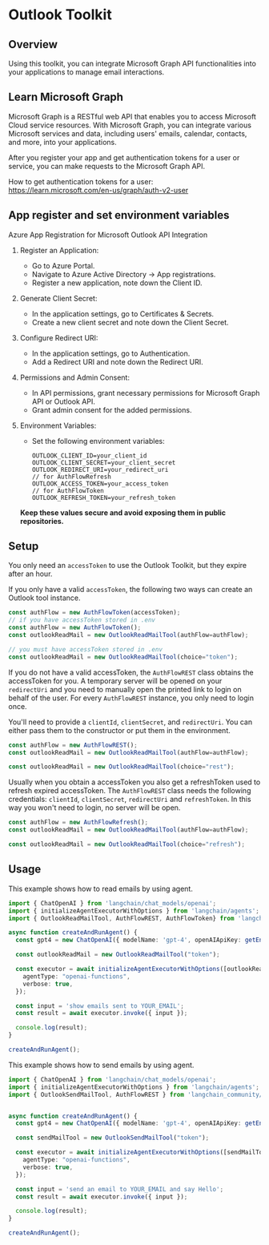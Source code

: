 # Outlook Toolkit

## Overview

Using this toolkit, you can integrate Microsoft Graph API functionalities into your applications to manage email interactions.

## Learn Microsoft Graph

Microsoft Graph is a RESTful web API that enables you to access Microsoft Cloud service resources. With Microsoft Graph, you can integrate various Microsoft services and data, including users' emails, calendar, contacts, and more, into your applications.

After you register your app and get authentication tokens for a user or service, you can make requests to the Microsoft Graph API.

How to get authentication tokens for a user:   
https://learn.microsoft.com/en-us/graph/auth-v2-user

## App register and set environment variables
Azure App Registration for Microsoft Outlook API Integration

1. Register an Application:
   - Go to Azure Portal.
   - Navigate to Azure Active Directory -> App registrations.
   - Register a new application, note down the Client ID.

2. Generate Client Secret:
   - In the application settings, go to Certificates & Secrets.
   - Create a new client secret and note down the Client Secret.

3. Configure Redirect URI:
   - In the application settings, go to Authentication.
   - Add a Redirect URI and note down the Redirect URI.

4. Permissions and Admin Consent:
   - In API permissions, grant necessary permissions for Microsoft Graph API or Outlook API.
   - Grant admin consent for the added permissions.

6. Environment Variables:
   - Set the following environment variables:

     ```env
     OUTLOOK_CLIENT_ID=your_client_id
     OUTLOOK_CLIENT_SECRET=your_client_secret
     OUTLOOK_REDIRECT_URI=your_redirect_uri
     // for AuthFlowRefresh
     OUTLOOK_ACCESS_TOKEN=your_access_token
     // for AuthFlowToken
     OUTLOOK_REFRESH_TOKEN=your_refresh_token

     ```

   **Keep these values secure and avoid exposing them in public repositories.**

## Setup

You only need an `accessToken` to use the Outlook Toolkit, but they expire after an hour.

If you only have a valid `accessToken`, the following two ways can create an Outlook tool instance.  

```typescript
const authFlow = new AuthFlowToken(accessToken);
// if you have accessToken stored in .env
const authFlow = new AuthFlowToken();
const outlookReadMail = new OutlookReadMailTool(authFlow=authFlow);
```
```typescript
// you must have accessToken stored in .env
const outlookReadMail = new OutlookReadMailTool(choice="token");
```

If you do not have a valid accessToken, the `AuthFlowREST` class obtains the accessToken for you. A temporary server will be opened on your `redirectUri` and you need to manually open the printed link to login on behalf of the user. For every `AuthFlowREST` instance, you only need to login once. 

You'll need to provide a `clientId`, `clientSecret`, and `redirectUri`.
You can either pass them to the constructor or put them in the environment.
```typescript
const authFlow = new AuthFlowREST();
const outlookReadMail = new OutlookReadMailTool(authFlow=authFlow);
```

```typescript
const outlookReadMail = new OutlookReadMailTool(choice="rest");
```

Usually when you obtain a accessToken you also get a refreshToken used to refresh expired accessToken. The `AuthFlowREST` class needs the following credentials: `clientId`, `clientSecret`, `redirectUri` and `refreshToken`. In this way you won't need to login, no server will be open.

```typescript
const authFlow = new AuthFlowRefresh();
const outlookReadMail = new OutlookReadMailTool(authFlow=authFlow);
```
```typescript
const outlookReadMail = new OutlookReadMailTool(choice="refresh");
```

## Usage

This example shows how to read emails by using agent.

```typescript
import { ChatOpenAI } from 'langchain/chat_models/openai';
import { initializeAgentExecutorWithOptions } from 'langchain/agents';
import { OutlookReadMailTool, AuthFlowREST, AuthFlowToken} from 'langchain_community/tools/outlook';

async function createAndRunAgent() {
  const gpt4 = new ChatOpenAI({ modelName: 'gpt-4', openAIApiKey: getEnvironmentVariable("OPENAI_API_KEY")});

  const outlookReadMail = new OutlookReadMailTool("token");

  const executor = await initializeAgentExecutorWithOptions([outlookReadMail], gpt4, {
    agentType: "openai-functions",
    verbose: true,
  });

  const input = 'show emails sent to YOUR_EMAIL';
  const result = await executor.invoke({ input });

  console.log(result);
}

createAndRunAgent();
```

This example shows how to send emails by using agent.

```typescript
import { ChatOpenAI } from 'langchain/chat_models/openai';
import { initializeAgentExecutorWithOptions } from 'langchain/agents';
import { OutlookSendMailTool, AuthFlowREST } from 'langchain_community/tools/outlook';


async function createAndRunAgent() {
  const gpt4 = new ChatOpenAI({ modelName: 'gpt-4', openAIApiKey: getEnvironmentVariable("OPENAI_API_KEY")});

  const sendMailTool = new OutlookSendMailTool("token");

  const executor = await initializeAgentExecutorWithOptions([sendMailTool], gpt4, {
    agentType: "openai-functions",
    verbose: true,
  });

  const input = 'send an email to YOUR_EMAIL and say Hello';
  const result = await executor.invoke({ input });

  console.log(result);
}

createAndRunAgent();
```
